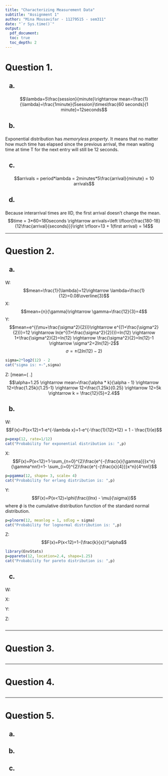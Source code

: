 ```yaml
---
title: "Characterizing Measurement Data"
subtitle: "Assignment 1"
author: "Mina Mousavifar - 11279515 - sem311"
date: "`r Sys.time()`"
output:
  pdf_document:
  toc: true
  toc_depth: 2
---
```


<h1>
Question 1.
</h1>

<h2>
a)
</h2>
<p>
$$\lambda=5\frac{session}{minute}\rightarrow mean=\frac{1}{\lambda}=\frac{1minute}{5session}\times\frac{60 seconds}{1 minute}=12seconds$$
</p>

<h2>
b)
</h2>
<p>
Exponential distribution has *memoryless property*. It means that no matter how much time has elapsed since the previous arrival, the mean waiting time at time T for the next entry will still be 12 seconds.
</p>

<h2>
c)
</h2>
<p>
$$arrivals = period*lambda = 2minutes*5\frac{arrival}{minute} = 10 arrivals$$
</p>

<h2>
d)
</h2>
<p>
Because interarrival times are IID, the first arrival doesn't change the mean.
$$time = 3*60=180seconds \rightarrow arrivals=\left \lfloor{\frac{180-18}{12\frac{arrival}{seconds}}}\right \rfloor=13 + 1(first arrival) = 14$$

***
<h1>
Question 2.
</h1>

<h2>
a)
</h2>

<p>
W:
$$mean=\frac{1}{\lambda}=12\rightarrow \lambda=\frac{1}{12}=0.08\overline{3}$$
X:
$$mean={n}{\gamma}\rightarrow \gamma=\frac{12}{3}=4$$
Y:
$$mean=e^{(\mu+\frac{\sigma^2}{2})}\rightarrow e^{(1+\frac{\sigma^2}{2})}=12 \rightarrow ln(e^{(1+\frac{\sigma^2}{2})})=ln(12) \rightarrow 1+\frac{\sigma^2}{2}=ln(12) \rightarrow \frac{\sigma^2}{2}=ln(12)-1 \rightarrow \sigma^2=2ln(12)-2$$
$$\sigma=\pm(2ln(12)-2)$$
```r
sigma=2*log2(12) - 2
cat("sigma is: +-",sigma)
```
Z:
\[mean=\left\{
                \begin{array}{ll}
                  \infty \quad for \quad  \alpha \leq1\\
                  \frac{\alpha * k}{\alpha - 1} \quad for \quad  \alpha >1
                \end{array}
              \right.\]
$$\alpha=1.25 \rightarrow mean=\frac{\alpha * k}{\alpha - 1} \rightarrow 12=\frac{1.25k}{1.25-1} \rightarrow 12=\frac{1.25k}{0.25} \rightarrow 12=5k \rightarrow k = \frac{12}{5}=2.4$$
</p>

<h2>
b)
</h2>

<p>
W:
$$F(x)=P(x<12)=1-e^{-\lambda x}=1-e^{-\frac{1}{12}*12} = 1 - \frac{1}{e}$$
```r
p=pexp(12, rate=1/12) 
cat("Probability for exponential distribution is: ",p)
```
X:
$$F(x)=P(x<12)=1-\sum_{n=0}^{2}\frac{e^{-{\frac{x}{\gamma}}}x^n}{\gamma^nn!}=1- \sum_{i=0}^{2}\frac{e^{-{\frac{x}{4}}}x^n}{4^nn!}$$
```r
p=pgamma(12, shape= 3, scale= 4) 
cat("Probability for erlang distribution is: ",p)
```
Y:
$$F(x)=P(x<12)=\phi(\frac{(lnx) - \mu}{\sigma})$$
where $\phi$ is the cumulative distribution function of the standard normal distribution.
```r
p=plnorm(12, meanlog = 1, sdlog = sigma) 
cat("Probability for lognormal distribution is: ",p)
```
Z:
$$F(x)=P(x<12)=1-{\frac{k}{x}}^\alpha$$
```r
library(EnvStats)
p=ppareto(12, location=2.4, shape=1.25) 
cat("Probability for pareto distribution is: ",p)
```
</p>

<h2>
c)
</h2>

<p>
W:

X:

Y:

Z:

</p>
```r

```


***
<h1>
Question 3.
</h1>

<p>

</p>

```r

```


***
<h1>
Question 4.
</h1>

<p>

</p>

```r

```


***
<h1>
Question 5.
</h1>

<h2>
a)
</h2>
<p>

</p>

<h2>
b)
</h2>
<p>

</p>

<h2>
c)
</h2>
<p>

</p>

```r

```


